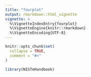 ```yaml
---
title: "fourplot"
output: rmarkdown::html_vignette
vignette: >
  %\VignetteIndexEntry{fourplot}
  %\VignetteEngine{knitr::rmarkdown}
  %\VignetteEncoding{UTF-8}
---
```


```r
knitr::opts_chunk$set(
  collapse = TRUE,
  comment = "#>"
)
```

```r
library(NISTeHandbook)
```
